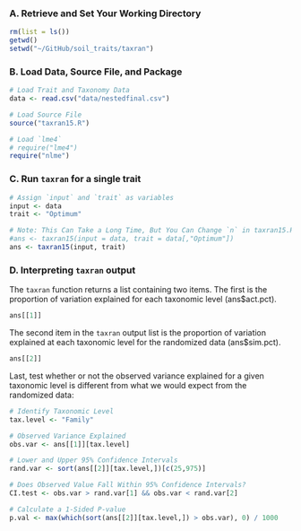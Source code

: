 ### A. Retrieve and Set Your Working Directory

```r
rm(list = ls())
getwd()
setwd("~/GitHub/soil_traits/taxran")
```

### B. Load Data, Source File, and Package

```r
# Load Trait and Taxonomy Data
data <- read.csv("data/nestedfinal.csv")

# Load Source File
source("taxran15.R")

# Load `lme4`
# require("lme4")
require("nlme")
```

### C. Run `taxran` for a single trait

```r
# Assign `input` and `trait` as variables
input <- data
trait <- "Optimum"

# Note: This Can Take a Long Time, But You Can Change `n` in taxran15.R and Reload Source
#ans <- taxran15(input = data, trait = data[,"Optimum"])
ans <- taxran15(input, trait)
```

### D. Interpreting `taxran` output
The `taxran` function returns a list containing two items. 
The first is the proportion of variation explained for each taxonomic level (ans$act.pct).

```r
ans[[1]]
```

The second item in the `taxran` output list is the proportion of variation explained at each taxonomic level for the randomized data (ans$sim.pct). 

```r
ans[[2]]
```

Last, test whether or not the observed variance explained for a given taxonomic level is different from what we would expect from the randomized data:

```r
# Identify Taxonomic Level
tax.level <- "Family"

# Observed Variance Explained
obs.var <- ans[[1]][tax.level]

# Lower and Upper 95% Confidence Intervals
rand.var <- sort(ans[[2]][tax.level,])[c(25,975)]

# Does Observed Value Fall Within 95% Confidence Intervals?
CI.test <- obs.var > rand.var[1] && obs.var < rand.var[2] 

# Calculate a 1-Sided P-value
p.val <- max(which(sort(ans[[2]][tax.level,]) > obs.var), 0) / 1000
``` 
